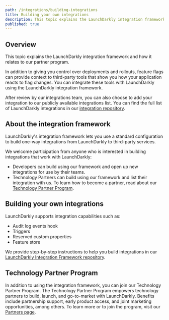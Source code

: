 ```yaml
---
path: /integrations/building-integrations
title: Building your own integrations
description: This topic explains the LaunchDarkly integration framework and how it relates to our partner program.
published: true
---
```


## Overview

This topic explains the LaunchDarkly integration framework and how it relates to our partner program.

In addition to giving you control over deployments and rollouts, feature flags can provide context to third-party tools that show you how your application reacts to flag changes. You can integrate these tools with LaunchDarkly using the LaunchDarkly integration framework.

After review by our integrations team, you can also choose to add your integration to our publicly available integrations list. You can find the full list of LaunchDarkly integrations in our [integration repository](https://github.com/launchdarkly/integration-framework/tree/main/integrations).

## About the integration framework

LaunchDarkly's integration framework lets you use a standard configuration to build one-way integrations from LaunchDarkly to third-party services.

We welcome participation from anyone who is interested in building integrations that work with LaunchDarkly:

- Developers can build using our framework and open up new integrations for use by their teams.
- Technology Partners can build using our framework and list their integration with us. To learn how to become a partner, read about our [Technology Partner Program](#technology-partner-program).

## Building your own integrations

LaunchDarkly supports integration capabilities such as:
- Audit log events hook
- Triggers
- Reserved custom properties
- Feature store

We provide step-by-step instructions to help you build integrations in our [LaunchDarkly Integration Framework repository](https://github.com/launchdarkly/integration-framework).

## Technology Partner Program

In addition to using the integration framework, you can join our Technology Partner Program. The Technology Partner Program empowers technology partners to build, launch, and go-to-market with LaunchDarkly. Benefits include partnership support, early product access, and joint marketing opportunities, among others. To learn more or to join the program, visit our [Partners page](https://launchdarkly.com/partners/).
